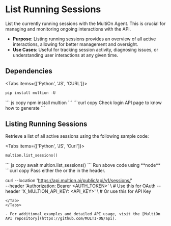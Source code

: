 # List Running Sessions

List the currently running sessions with the MultiOn Agent. This is crucial for managing and monitoring ongoing interactions with the API.

- **Purpose**: Listing running sessions provides an overview of all active interactions, allowing for better management and oversight.
- **Use Cases**: Useful for tracking session activity, diagnosing issues, or understanding user interactions at any given time.

## Dependencies


<Tabs items={['Python', 'JS', 'CURL']}>
  <Tab>
  ```python copy
  pip install multion -U
  ```
  </Tab>
  <Tab>
  ``` js copy
  npm install multion
  ```
  </Tab>
  <Tab>
  ```curl copy
  Check login API page to know how to generate <AUTH_TOKEN>
  ```
  </Tab>
</Tabs>

## Listing Running Sessions

Retrieve a list of all active sessions using the following sample code:

<Tabs items={['Python', 'JS', 'Curl']}>
  <Tab>
```python copy
multion.list_sessions()
```
  </Tab>
  <Tab>
  ``` js copy
    await multion.list_sessions()
  ```
<Callout type="info" emoji="ℹ️">
 Run above code using **node**
</Callout>
  </Tab>
  <Tab>
  ```curl copy
Pass either the <AUTH_TOKEN> or the <API_KEY> in the header.

curl --location 'https://api.multion.ai/public/api/v1/sessions/' \
--header 'Authorization: Bearer <AUTH_TOKEN>' \ # Use this for OAuth
--header 'X_MULTION_API_KEY: <API_KEY>' \ # Or use this for API Key

```
</Tab>
</Tabs>

- For additional examples and detailed API usage, visit the [MultiOn API repository](https://github.com/MULTI-ON/api).
```
